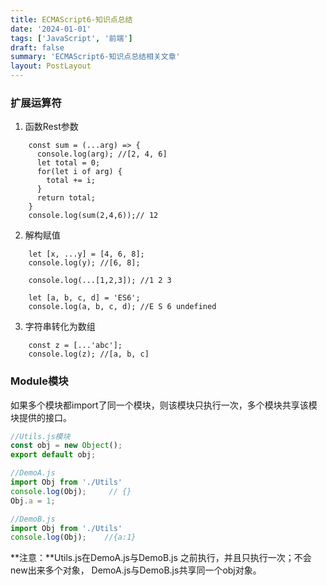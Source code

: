```yaml
---
title: ECMAScript6-知识点总结
date: '2024-01-01'
tags: ['JavaScript', '前端']
draft: false
summary: 'ECMAScript6-知识点总结相关文章'
layout: PostLayout
---
```


### 扩展运算符
1. 函数Rest参数
```
    const sum = (...arg) => {
      console.log(arg); //[2, 4, 6]
      let total = 0;
      for(let i of arg) {
        total += i;
      }
      return total;
    }
    console.log(sum(2,4,6));// 12
```
2. 解构赋值
```
    let [x, ...y] = [4, 6, 8];
    console.log(y); //[6, 8];

    console.log(...[1,2,3]); //1 2 3

    let [a, b, c, d] = 'ES6';
    console.log(a, b, c, d); //E S 6 undefined
```
3. 字符串转化为数组
```
    const z = [...'abc'];
    console.log(z); //[a, b, c]
```
### Module模块
如果多个模块都import了同一个模块，则该模块只执行一次，多个模块共享该模块提供的接口。
```javascript
//Utils.js模块
const obj = new Object();
export default obj;

//DemoA.js
import Obj from './Utils'
console.log(Obj);     // {}
Obj.a = 1;

//DemoB.js
import Obj from './Utils'
console.log(Obj);    //{a:1}
```
**注意：**Utils.js在DemoA.js与DemoB.js 之前执行，并且只执行一次；不会new出来多个对象， DemoA.js与DemoB.js共享同一个obj对象。
